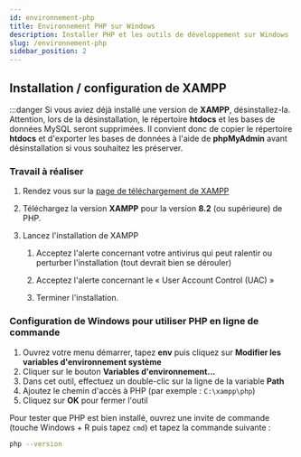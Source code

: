 ```yaml
---
id: environnement-php
title: Environnement PHP sur Windows
description: Installer PHP et les outils de développement sur Windows
slug: /environnement-php
sidebar_position: 2
---
```


## Installation / configuration de XAMPP

:::danger
Si vous aviez déjà installé une version de **XAMPP**, désinstallez-la. Attention, lors de la désinstallation, le répertoire **htdocs** et les bases de données MySQL 
seront supprimées. Il convient donc de copier le répertoire **htdocs** et d'exporter les bases de données à l'aide de **phpMyAdmin** avant désinstallation si vous 
souhaitez les préserver.

### Travail à réaliser

1. Rendez vous sur la [page de téléchargement de XAMPP](https://www.apachefriends.org/fr/download.html)

2. Téléchargez la version **XAMPP** pour la version **8.2** (ou supérieure) de PHP.

3. Lancez l'installation de XAMPP

    1. Acceptez l'alerte concernant votre antivirus qui peut ralentir ou perturber l'installation (tout devrait bien se dérouler)

    2. Acceptez l'alerte concernant le « User Account Control (UAC) »

    3. Terminer l'installation.

### Configuration de Windows pour utiliser PHP en ligne de commande

1. Ouvrez votre menu démarrer, tapez **env** puis cliquez sur **Modifier les variables d'environnement système**
2. Cliquer sur le bouton **Variables d'environnement...**
3. Dans cet outil, effectuez un double-clic sur la ligne de la variable **Path**
4. Ajoutez le chemin d'accès à PHP (par exemple : `C:\xampp\php`)
5. Cliquez sur **OK** pour fermer l'outil

Pour tester que PHP est bien installé, ouvrez une invite de commande (touche Windows + R puis tapez `cmd`) et tapez la commande suivante :

```bash
php --version
```